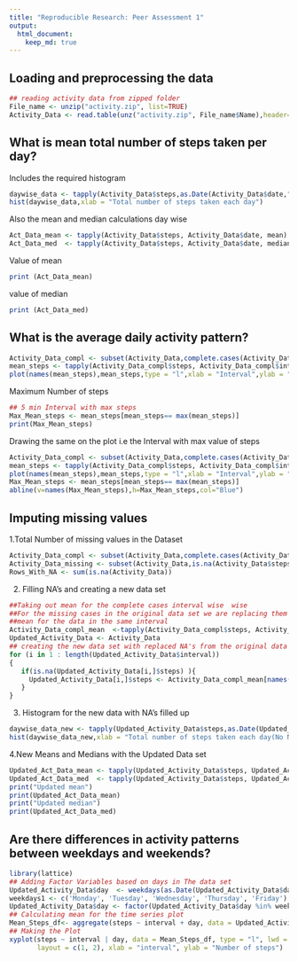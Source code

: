 ```yaml
---
title: "Reproducible Research: Peer Assessment 1"
output: 
  html_document:
    keep_md: true
---
```



## Loading and preprocessing the data
```r
## reading activity data from zipped folder 
File_name <- unzip("activity.zip", list=TRUE)
Activity_Data <- read.table(unz("activity.zip", File_name$Name),header=T, quote="\"", sep=",")
```
## What is mean total number of steps taken per day?
Includes the required histogram 
```r
daywise_data <- tapply(Activity_Data$steps,as.Date(Activity_Data$date,"%Y-%m-%d"),sum)
hist(daywise_data,xlab = "Total number of steps taken each day")
```
Also the mean and median calculations day wise 
```r
Act_Data_mean <- tapply(Activity_Data$steps, Activity_Data$date, mean)
Act_Data_med  <- tapply(Activity_Data$steps, Activity_Data$date, median)
```
Value of mean 
```r
print (Act_Data_mean)
```
value of median 
```r
print (Act_Data_med)
```
## What is the average daily activity pattern?
```r
Activity_Data_compl <- subset(Activity_Data,complete.cases(Activity_Data))
mean_steps <- tapply(Activity_Data_compl$steps, Activity_Data_compl$interval, mean)
plot(names(mean_steps),mean_steps,type = "l",xlab = "Interval",ylab = "No of Steps")
```
Maximum Number of steps 
```r
## 5 min Interval with max steps 
Max_Mean_steps <- mean_steps[mean_steps== max(mean_steps)]
print(Max_Mean_steps)
```
Drawing the same on the plot i.e the Interval with max value of steps 
```r
Activity_Data_compl <- subset(Activity_Data,complete.cases(Activity_Data))
mean_steps <- tapply(Activity_Data_compl$steps, Activity_Data_compl$interval, mean)
plot(names(mean_steps),mean_steps,type = "l",xlab = "Interval",ylab = "No of Steps")
Max_Mean_steps <- mean_steps[mean_steps== max(mean_steps)]
abline(v=names(Max_Mean_steps),h=Max_Mean_steps,col="Blue")
```
## Imputing missing values
1.Total Number of missing values in the Dataset 
```r
Activity_Data_compl <- subset(Activity_Data,complete.cases(Activity_Data))
Activity_Data_missing <- subset(Activity_Data,is.na(Activity_Data$steps))
Rows_With_NA <- sum(is.na(Activity_Data))
```
2. Filling NA's and creating a new data set 
```r
##Taking out mean for the complete cases interval wise  wise 
##For the missing cases in the original data set we are replacing them with the 
##mean for the data in the same interval 
Activity_Data_compl_mean  <-tapply(Activity_Data_compl$steps, Activity_Data_compl$interval,mean)
Updated_Activity_Data <- Activity_Data
## creating the new data set with replaced NA's from the original data set.
for (i in 1 : length(Updated_Activity_Data$interval))
{
   if(is.na(Updated_Activity_Data[i,]$steps) ){
     Updated_Activity_Data[i,]$steps <- Activity_Data_compl_mean[names(Activity_Data_compl_mean) ==   Updated_Activity_Data[i,]$interval]
   }
}
```
3. Histogram for the new data with NA's filled up 
```r
daywise_data_new <- tapply(Updated_Activity_Data$steps,as.Date(Updated_Activity_Data$date,"%Y-%m-%d"),sum)
hist(daywise_data_new,xlab = "Total number of steps taken each day(No NA's)")
```
4.New Means and Medians with the Updated Data set
```r
Updated_Act_Data_mean <- tapply(Updated_Activity_Data$steps, Updated_Activity_Data$date, mean)
Updated_Act_Data_med  <- tapply(Updated_Activity_Data$steps, Updated_Activity_Data$date, median)
print("Updated mean") 
print(Updated_Act_Data_mean)
print("Updated median")
print(Updated_Act_Data_med)
```
## Are there differences in activity patterns between weekdays and weekends?
```r
library(lattice)
## Adding Factor Variables based on days in The data set 
Updated_Activity_Data$day  <- weekdays(as.Date(Updated_Activity_Data$date,format="%Y-%m-%d"))
weekdays1 <- c('Monday', 'Tuesday', 'Wednesday', 'Thursday', 'Friday')
Updated_Activity_Data$day <- factor(Updated_Activity_Data$day %in% weekdays1, levels = c(FALSE, TRUE) ,labels=c('weekend', 'weekday'))
## Calculating mean for the time series plot
Mean_Steps_df<- aggregate(steps ~ interval + day, data = Updated_Activity_Data, mean)
## Making the Plot 
xyplot(steps ~ interval | day, data = Mean_Steps_df, type = "l", lwd = 2,
       layout = c(1, 2), xlab = "interval", ylab = "Number of steps")
```